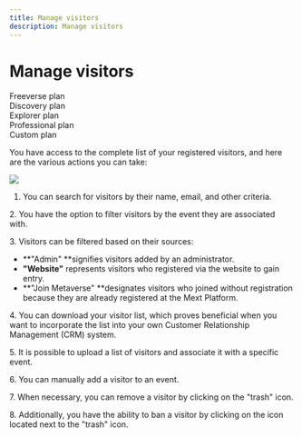 ```yaml
---
title: Manage visitors
description: Manage visitors
---
```


# **Manage visitors**

<div class="flex-row">
  <div class="plan">Freeverse plan</div>
  <div class="plan">Discovery plan</div>
  <div class="plan">Explorer plan</div>
  <div class="plan">Professional plan</div>
  <div class="plan">Custom plan</div>
</div>

You have access to the complete list of your registered visitors, and here are the various actions you can take:

![](/img/Marvaimages/Documentationsvisitors.jpg)

 

1. You can search for visitors by their name, email, and other criteria.

2\. You have the option to filter visitors by the event they are associated with.

3\. Visitors can be filtered based on their sources:

* **"Admin" **signifies visitors added by an administrator.
* **"Website"** represents visitors who registered via the website to gain entry.
* **"Join Metaverse" **designates visitors who joined without registration because they are already registered at the Mext Platform.

4\.	You can download your visitor list, which proves beneficial when you want to incorporate the list into your own Customer Relationship Management (CRM) system.

5\. It is possible to upload a list of visitors and associate it with a specific event.

6\. You can manually add a visitor to an event.

7\. When necessary, you can remove a visitor by clicking on the "trash" icon.

8\.	Additionally, you have the ability to ban a visitor by clicking on the icon located next to the "trash" icon.

